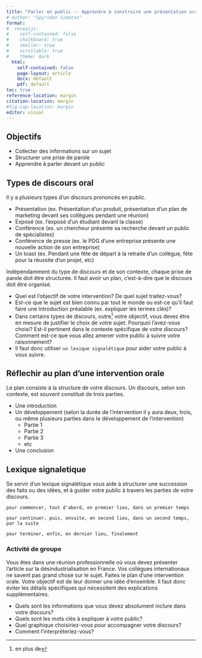 ```yaml
---
title: "Parler en public -- Apprendre à construire une présentation orale"
# author: "Spyridon Simotas"
format: 
#  revealjs: 
#    self-contained: false
#    chalkboard: true
#    smaller: true
#    scrollable: true
#    theme: dark
  html: 
    self-contained: false
    page-layout: article
    docx: default
    pdf: default
toc: true
reference-location: margin
citation-location: margin
#fig-cap-location: margin
editor: visual  
---
```


## Objectifs

-   Collecter des informations sur un sujet
-   Structurer une prise de parole
-   Apprendre à parler devant un public

## Types de discours oral

Il y a plusieurs types d'un discours prononcés en public.

-   Présentation (ex. Présentation d'un produit, présentation d'un plan de marketing devant ses collègues pendant une réunion)
-   Exposé (ex. l'exposé d'un étudiant devant la classe)
-   Conférence (ex. un chercheur présente sa recherche devant un public de spécialistes)
-   Conférence de presse (ex. le PDG d'une entreprise présente une nouvelle action de son entreprise)
-   Un toast (ex. Pendant une fête de départ à la retraite d'un collègue, fête pour la réussite d'un projet, etc)

Indépendamment du type de discours et de son contexte, chaque prise de parole doit être structurée. Il faut avoir un plan, c'est-à-dire que le discours doit être organisé.

-   Quel est l'objectif de votre intervention? De quel sujet traitez-vous?
-   Est-ce que le sujet est bien connu par tout le monde ou est-ce qu'il faut faire une introduction préalable (ex. expliquer les termes clés)?
-   Dans certains types de discours, outre[^05-parler-en-public-1] votre objectif, vous devez être en mesure de justifier le choix de votre sujet. Pourquoi l'avez-vous choisi? Est-il pertinent dans le contexte spécifique de votre discours? Comment est-ce que vous allez amener votre public à suivre votre raisonnement?
-   Il faut donc utiliser `un lexique signalétique` pour aider votre public à vous suivre.

[^05-parler-en-public-1]: en plus de

## Réflechir au plan d'une intervention orale

Le plan consiste à la structure de votre discours. Un discours, selon son contexte, est souvent constitué de trois parties.

-   Une introduction
-   Un développement (selon la durée de l'intervention il y aura deux, trois, ou même plusieurs parties dans le développement de l'intervention)
    -   Partie 1
    -   Partie 2
    -   Partie 3
    -   etc
-   Une conclusion

## Lexique signaletique

Se servir d'un lexique signalétique vous aide à structurer une succession des faits ou des idées, et à guider votre public à travers les parties de votre discours.

`pour commencer, tout d'abord, en premier lieu, dans un premier temps`

`pour continuer, puis, ensuite, en second lieu, dans un second temps, par la suite`

`pour terminer, enfin, en dernier lieu, finalement`

::: callout
### Activité de groupe

Vous êtes dans une réunion professionnelle où vous devez présenter l'article sur la désindustrialisation en France. Vos collègues internationaux ne savent pas grand chose sur le sujet. Faites le plan d'une intervention orale. Votre objectif est de leur donner une idée d'ensemble. Il faut donc éviter les détails spécifiques qui nécessitent des explications supplémentaires.

-   Quels sont les informations que vous devez absolument inclure dans votre discours?
-   Quels sont les mots clés à expliquer à votre public?
-   Quel graphique choisiriez-vous pour accompagner votre discours?
-   Comment l'interpréteriez-vous?
:::
